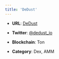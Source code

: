 ```yaml
---
title: 'DeDust'
---
```


* **URL**: [DeDust](https://dedust.io/)

* **Twitter**: [@dedust\_io](https://x.com/dedust_io)

* **Blockchain**: Ton

* **Category**: Dex, AMM 